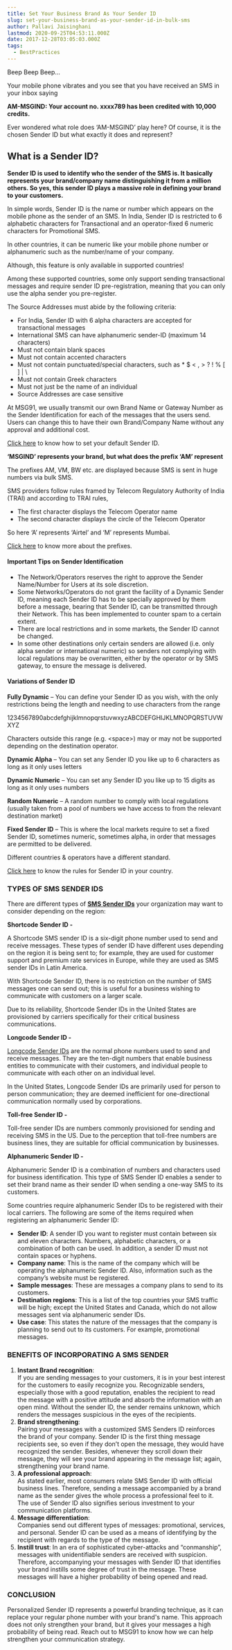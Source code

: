 ```yaml
---
title: Set Your Business Brand As Your Sender ID
slug: set-your-business-brand-as-your-sender-id-in-bulk-sms
author: Pallavi Jaisinghani
lastmod: 2020-09-25T04:53:11.000Z
date: 2017-12-28T03:05:03.000Z
tags:
  - BestPractices
---
```


Beep Beep Beep…


Your mobile phone vibrates and you see that you have received an SMS in your inbox saying


**AM-MSGIND: Your account no. xxxx789 has been credited with 10,000 credits.**


Ever wondered what role does ‘AM-MSGIND’ play here? Of course, it is the chosen Sender ID but what exactly it does and represent?


What is a Sender ID?
--------------------


**Sender ID is used to identify who the sender of the SMS is. It basically represents your brand/company name distinguishing it from a million others. So yes, this sender ID plays a massive role in defining your brand to your customers.**


In simple words, Sender ID is the name or number which appears on the mobile phone as the sender of an SMS. In India, Sender ID is restricted to 6 alphabetic characters for Transactional and an operator-fixed 6 numeric characters for Promotional SMS. 


In other countries, it can be numeric like your mobile phone number or alphanumeric such as the number/name of your company.


Although, this feature is only available in supported countries!


Among these supported countries, some only support sending transactional messages and require sender ID pre-registration, meaning that you can only use the alpha sender you pre-register.


The Source Addresses must abide by the following criteria:


* For India, Sender ID with 6 alpha characters are accepted for transactional messages
* International SMS can have alphanumeric sender-ID (maximum 14 characters)
* Must not contain blank spaces
* Must not contain accented characters
* Must not contain punctuated/special characters, such as \* $ < , > ? ! % [ ] | \
* Must not contain Greek characters
* Must not just be the name of an individual
* Source Addresses are case sensitive


At MSG91, we usually transmit our own Brand Name or Gateway Number as the Sender Identification for each of the messages that the users send. Users can change this to have their own Brand/Company Name without any approval and additional cost. 


[Click here](http://help.msg91.com/article/124-how-to-set-default-sender-id) to know how to set your default Sender ID.


**‘MSGIND’ represents your brand, but what does the prefix ‘AM’ represent**


The prefixes AM, VM, BW etc. are displayed because SMS is sent in huge numbers via bulk SMS. 


SMS providers follow rules framed by Telecom Regulatory Authority of India (TRAI) and according to TRAI rules, 


* The first character displays the Telecom Operator name
* The second character displays the circle of the Telecom Operator


So here ‘A’ represents ‘Airtel’ and ‘M’ represents Mumbai.


[Click here](http://help.msg91.com/article/166-what-is-the-meaning-of-prefixes-like-dz-dm-iz-etc) to know more about the prefixes.


#### **Important Tips on Sender Identification**


* The Network/Operators reserves the right to approve the Sender Name/Number for Users at its sole discretion.
* Some Networks/Operators do not grant the facility of a Dynamic Sender ID, meaning each Sender ID has to be specially approved by them before a message, bearing that Sender ID, can be transmitted through their Network. This has been implemented to counter spam to a certain extent.
* There are local restrictions and in some markets, the Sender ID cannot be changed.
* In some other destinations only certain senders are allowed (i.e. only alpha sender or international numeric) so senders not complying with local regulations may be overwritten, either by the operator or by SMS gateway, to ensure the message is delivered.


#### **Variations of Sender ID**


**Fully Dynamic** – You can define your Sender ID as you wish, with the only restrictions being the length and needing to use characters from the range 


1234567890abcdefghijklmnopqrstuvwxyzABCDEFGHIJKLMNOPQRSTUVWXYZ


Characters outside this range (e.g. \<space>) may or may not be supported depending on the destination operator.


**Dynamic Alpha** – You can set any Sender ID you like up to 6 characters as long as it only uses letters


**Dynamic Numeric** – You can set any Sender ID you like up to 15 digits as long as it only uses numbers


**Random Numeric** – A random number to comply with local regulations (usually taken from a pool of numbers we have access to from the relevant destination market)


**Fixed Sender ID** – This is where the local markets require to set a fixed Sender ID, sometimes numeric, sometimes alpha, in order that messages are permitted to be delivered. 


Different countries & operators have a different standard. 


[Click here](http://help.msg91.com/article/53-sender-id-in-various-countries) to know the rules for Sender ID in your country.


### **TYPES OF SMS SENDER IDS**

There are different types of **[**SMS Sender IDs**](https://msg91.com/guide/how-to-run-a-successful-sms-marketing-campaign/)**  your organization may want to consider depending on the region:

**Shortcode Sender ID -**

A Shortcode SMS sender ID is a six-digit phone number used to send and receive messages. These types of sender ID have different uses depending on the region it is being sent to; for example, they are used for customer support and premium rate services in Europe, while they are used as SMS sender IDs in Latin America.

With Shortcode Sender ID, there is no restriction on the number of SMS messages one can send out; this is useful for a business wishing to communicate with customers on a larger scale.

Due to its reliability, Shortcode Sender IDs in the United States are provisioned by carriers specifically for their critical business communications.

**Longcode Sender ID -**

[Longcode Sender IDs](https://msg91.com/virtual-number/) are the normal phone numbers used to send and receive messages. They are the ten-digit numbers that enable business entities to communicate with their customers, and individual people to communicate with each other on an individual level.

In the United States, Longcode Sender IDs are primarily used for person to person communication; they are deemed inefficient for one-directional communication normally used by corporations.

**Toll-free Sender ID -**

Toll-free sender IDs are numbers commonly provisioned for sending and receiving SMS in the US. Due to the perception that toll-free numbers are business lines, they are suitable for official communication by businesses.

**Alphanumeric Sender ID -**

Alphanumeric Sender ID is a combination of numbers and characters used for business identification. This type of SMS Sender ID enables a sender to set their brand name as their sender ID when sending a one-way SMS to its customers.

Some countries require alphanumeric Sender IDs to be registered with their local carriers. The following are some of the items required when registering an alphanumeric Sender ID:

* **Sender ID**: A sender ID you want to register must contain between six and eleven characters. Numbers, alphabetic characters, or a combination of both can be used. In addition, a sender ID must not contain spaces or hyphens.
* **Company name**: This is the name of the company which will be operating the alphanumeric Sender ID. Also, information such as the company’s website must be registered.
* **Sample messages**: These are messages a company plans to send to its customers.
* **Destination regions**: This is a list of the top countries your SMS traffic will be high; except the United States and Canada, which do not allow messages sent via alphanumeric sender IDs.
* **Use case**: This states the nature of the messages that the company is planning to send out to its customers. For example, promotional messages.

### **BENEFITS OF INCORPORATING A SMS SENDER**

1. **Instant Brand recognition**:   
If you are sending messages to your customers, it is in your best interest for the customers to easily recognize you. Recognizable senders, especially those with a good reputation, enables the recipient to read the message with a positive attitude and absorb the information with an open mind. Without the sender ID, the sender remains unknown, which renders the messages suspicious in the eyes of the recipients.
2. **Brand strengthening**:   
Pairing your messages with a customized SMS Senders ID reinforces the brand of your company. Sender ID is the first thing message recipients see, so even if they don’t open the message, they would have recognized the sender. Besides, whenever they scroll down their message, they will see your brand appearing in the message list; again, strengthening your brand name.
3. **A professional approach**:   
As stated earlier, most consumers relate SMS Sender ID with official business lines. Therefore, sending a message accompanied by a brand name as the sender gives the whole process a professional feel to it. The use of Sender ID also signifies serious investment to your communication platforms.
4. **Message differentiation**:   
Companies send out different types of messages: promotional, services, and personal. Sender ID can be used as a means of identifying by the recipient with regards to the type of the message.
5. **Instill trust**: In an era of sophisticated cyber-attacks and “conmanship”, messages with unidentifiable senders are received with suspicion. Therefore, accompanying your messages with Sender ID that identifies your brand instills some degree of trust in the message. These messages will have a higher probability of being opened and read.

### **CONCLUSION**

Personalized Sender ID represents a powerful branding technique, as it can replace your regular phone number with your brand's name. This approach does not only strengthen your brand, but it gives your messages a high probability of being read. Reach out to MSG91 to know how we can help strengthen your communication strategy.

